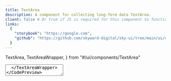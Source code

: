 ```yaml
---
title: TextArea
description: A component for collecting long-form data TextArea.
client: false # Or true if JS is required for this component to function
links:
  {
    "storybook": "https://google.com",
    "github": "https://github.com/skyward-digital/sky-ui/tree/main/ui/components/TextArea",
  }
---
```


  TextArea,
  TextAreaWrapper,
} from "#/ui/components/TextArea"

<CodePreview>
  <TextAreaWrapper label="Name" hint="Enter your full name">
    <TextArea placeholder="Dan Spratling" />
  </TextAreaWrapper>
</CodePreview>

{/* ## Installation */}

## Usage

```jsx
import { TextArea, TextAreaWrapper } from "#/ui/components/TextArea"
```

```jsx
<TextAreaWrapper label="Name">
  <TextArea placeholder="Dan Spratling" />
</TextAreaWrapper>
```

## How it works

The `TextArea` component provides some base styling to the regular `textarea` element, but you can pass any other props to it that you would normally pass to a `textarea` element too.

The `TextAreaWrapper` goes around your `TextArea` to provide additional associated elements easily like labels & hints, but it's totally optional if you want to use a `TextArea` separate from your labels and roll-your-own.

<CodePreview client:load>
  <TextAreaWrapper label="Name">
    <TextArea placeholder="Dan Spratling" />
  </TextAreaWrapper>
  <div slot="code">
    ```jsx
    <TextAreaWrapper label="Name">
      <TextArea placeholder="Dan Spratling" />
    </TextAreaWrapper>
    ```
  </div>
</CodePreview>
<CodePreview client:load>
  <div className="w-full flex items-center">
    <label htmlFor="example-TextArea" className="w-1/3">
      Custom Label
    </label>
    <TextArea id="example-TextArea" placeholder="Dan Spratling" />
  </div>
  <div slot="code">
    ```jsx
    <div className="w-full flex items-center">
      <label htmlFor="example-TextArea" className="w-1/3">
        Custom Label
      </label>
      <TextArea id="example-TextArea" placeholder="Dan Spratling" />
    </div>
    ```
  </div>
</CodePreview>

## Hint

You can pass a hint to the `TextAreaWrapper` to provide additional context to the user.

<CodePreview client:load>
  <TextAreaWrapper label="Name" hint="What do you call yourself?">
    <TextArea placeholder="Dan Spratling" />
  </TextAreaWrapper>
  <div slot="code">
    ```jsx
    <TextAreaWrapper label="Name" hint="required">
      <TextArea placeholder="Dan Spratling" />
    </TextAreaWrapper>
    ```
  </div>
</CodePreview>

## Error

Passing an error to the `TextAreaWrapper` and `TextArea` will display error styles. If a hint exists, it will be replaced with the error.

<CodePreview client:load>
  <TextAreaWrapper label="Name" hint="required" error="Your name is required">
    <TextArea placeholder="Dan Spratling" error />
  </TextAreaWrapper>
  <div slot="code">
    ```jsx
    <TextAreaWrapper label="Name" hint="required" error="Your name is required">
      <TextArea placeholder="Dan Spratling" error={true} />
    </TextAreaWrapper>
    ```
  </div>
</CodePreview>

